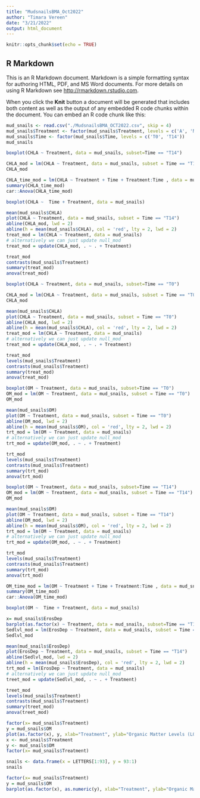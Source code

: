 ```yaml
---
title: "MudsnailsBMA_Oct2022"
author: "Timara Vereen"
date: "3/21/2022"
output: html_document
---
```


```r
knitr::opts_chunk$set(echo = TRUE)
```

## R Markdown

This is an R Markdown document. Markdown is a simple formatting syntax for authoring HTML, PDF, and MS Word documents. For more details on using R Markdown see <http://rmarkdown.rstudio.com>.

When you click the **Knit** button a document will be generated that includes both content as well as the output of any embedded R code chunks within the document. You can embed an R code chunk like this:

```r
mud_snails <- read.csv("./MudsnailsBMA_OCT2022.csv", skip = 4)
mud_snails$Treatment <- factor(mud_snails$Treatment, levels = c('A', 'NS', 'S'))
mud_snails$Time <- factor(mud_snails$Time, levels = c('T0', 'T14'))
mud_snails
```

```r
boxplot(CHLA ~ Treatment, data = mud_snails, subset=Time == "T14")
```
```r
CHLA_mod = lm(CHLA ~ Treatment, data = mud_snails, subset = Time == "T14")
CHLA_mod

CHLA_time_mod = lm(CHLA ~ Treatment + Time + Treatment:Time , data = mud_snails)
summary(CHLA_time_mod)
car::Anova(CHLA_time_mod)

boxplot(CHLA ~  Time + Treatment, data = mud_snails)

mean(mud_snails$CHLA)
plot(CHLA ~ Treatment, data = mud_snails, subset = Time == "T14")
abline(CHLA_mod, lwd = 2)
abline(h = mean(mud_snails$CHLA), col = 'red', lty = 2, lwd = 2)
treat_mod = lm(CHLA ~ Treatment, data = mud_snails)
# alternatively we can just update null_mod
treat_mod = update(CHLA_mod, . ~ . + Treatment)

treat_mod
contrasts(mud_snails$Treatment)
summary(treat_mod)
anova(treat_mod)
```
```r
boxplot(CHLA ~ Treatment, data = mud_snails, subset=Time == "T0")
```
```r
CHLA_mod = lm(CHLA ~ Treatment, data = mud_snails, subset = Time == "T0")
CHLA_mod

mean(mud_snails$CHLA)
plot(CHLA ~ Treatment, data = mud_snails, subset = Time == "T0")
abline(CHLA_mod, lwd = 2)
abline(h = mean(mud_snails$CHLA), col = 'red', lty = 2, lwd = 2)
treat_mod = lm(CHLA ~ Treatment, data = mud_snails)
# alternatively we can just update null_mod
treat_mod = update(CHLA_mod, . ~ . + Treatment)

treat_mod
levels(mud_snails$Treatment)
contrasts(mud_snails$Treatment)
summary(treat_mod)
anova(treat_mod)
```
```r
boxplot(OM ~ Treatment, data = mud_snails, subset=Time == "T0")
OM_mod = lm(OM ~ Treatment, data = mud_snails, subset = Time == "T0")
OM_mod

mean(mud_snails$OM)
plot(OM ~ Treatment, data = mud_snails, subset = Time == "T0")
abline(OM_mod, lwd = 2)
abline(h = mean(mud_snails$OM), col = 'red', lty = 2, lwd = 2)
trt_mod = lm(OM ~ Treatment, data = mud_snails)
# alternatively we can just update null_mod
trt_mod = update(OM_mod, . ~ . + Treatment)

trt_mod
levels(mud_snails$Treatment)
contrasts(mud_snails$Treatment)
summary(trt_mod)
anova(trt_mod)
```
```r
boxplot(OM ~ Treatment, data = mud_snails, subset=Time == "T14")
OM_mod = lm(OM ~ Treatment, data = mud_snails, subset = Time == "T14")
OM_mod

mean(mud_snails$OM)
plot(OM ~ Treatment, data = mud_snails, subset = Time == "T14")
abline(OM_mod, lwd = 2)
abline(h = mean(mud_snails$OM), col = 'red', lty = 2, lwd = 2)
trt_mod = lm(OM ~ Treatment, data = mud_snails)
# alternatively we can just update null_mod
trt_mod = update(OM_mod, . ~ . + Treatment)

trt_mod
levels(mud_snails$Treatment)
contrasts(mud_snails$Treatment)
summary(trt_mod)
anova(trt_mod)
```

```r
OM_time_mod = lm(OM ~ Treatment + Time + Treatment:Time , data = mud_snails)
summary(OM_time_mod)
car::Anova(OM_time_mod)

boxplot(OM ~  Time + Treatment, data = mud_snails)

```


```r
x= mud_snails$ErosDep
barplot(as.factor(x) ~ Treatment, data = mud_snails, subset=Time == "T14")
Sedlvl_mod = lm(ErosDep ~ Treatment, data = mud_snails, subset = Time == "T14")
Sedlvl_mod

mean(mud_snails$ErosDep)
plot(ErosDep ~ Treatment, data = mud_snails, subset = Time == "T14")
abline(Sedlvl_mod, lwd = 2)
abline(h = mean(mud_snails$ErosDep), col = 'red', lty = 2, lwd = 2)
trt_mod = lm(ErosDep ~ Treatment, data = mud_snails)
# alternatively we can just update null_mod
treet_mod = update(Sedlvl_mod, . ~ . + Treatment)

treet_mod
levels(mud_snails$Treatment)
contrasts(mud_snails$Treatment)
summary(treet_mod)
anova(treet_mod)
```

```r
factor(x= mud_snails$Treatment)
y = mud_snails$OM
plot(as.factor(x), y, xlab="Treatment", ylab="Organic Matter Levels (LOI%)")
x <- mud_snails$Treatment
y <- mud_snails$OM
factor(x= mud_snails$Treatment)

```
```r
snails <- data.frame(x = LETTERS[1:93], y = 93:1)
snails
```


```r
factor(x= mud_snails$Treatment)
y = mud_snails$OM
barplot(as.factor(x), as.numeric(y), xlab="Treatment", ylab="Organic Matter Levels (LOI%)")

```

